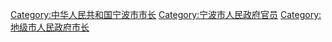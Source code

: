 [[Category:中华人民共和国宁波市市长|Category:中华人民共和国宁波市市长]]
[[Category:宁波市人民政府官员|Category:宁波市人民政府官员]]
[[Category:地级市人民政府市长|Category:地级市人民政府市长]]